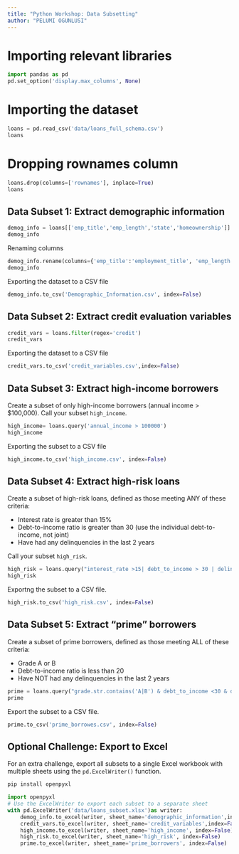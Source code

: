 ```yaml
---
title: "Python Workshop: Data Subsetting"
author: "PELUMI OGUNLUSI"
---
```

# Importing relevant libraries
```python
import pandas as pd
pd.set_option('display.max_columns', None)
```

# Importing the dataset
```python
loans = pd.read_csv('data/loans_full_schema.csv')
loans
```
# Dropping rownames column
```python
loans.drop(columns=['rownames'], inplace=True)
loans
```
## Data Subset 1: Extract demographic information
```python
demog_info = loans[['emp_title','emp_length','state','homeownership']]
demog_info
```

Renaming columns
```python
demog_info.rename(columns={'emp_title':'employment_title', 'emp_length':'employment_length_yrs'},inplace=True) 
demog_info
```

Exporting the dataset to a CSV file

```python
demog_info.to_csv('Demographic_Information.csv', index=False)
```

## Data Subset 2: Extract credit evaluation variables

```python
credit_vars = loans.filter(regex='credit')
credit_vars
```

Exporting the dataset to a CSV file

```python
credit_vars.to_csv('credit_variables.csv',index=False)
```

## Data Subset 3: Extract high-income borrowers

Create a subset of only high-income borrowers (annual income > $100,000). Call your subset `high_income`.

```python
high_income= loans.query('annual_income > 100000')
high_income
```

Exporting the subset to a CSV file

```python
high_income.to_csv('high_income.csv', index=False)
```

## Data Subset 4: Extract high-risk loans 

Create a subset of high-risk loans, defined as those meeting ANY of these criteria:

- Interest rate is greater than 15%
- Debt-to-income ratio is greater than 30 (use the individual debt-to-income, not joint)
- Have had any delinquencies in the last 2 years

Call your subset `high_risk`. 

```python
high_risk = loans.query("interest_rate >15| debt_to_income > 30 | delinq_2y != 0")
high_risk
```
Exportng the subset to a CSV file.

```python
high_risk.to_csv('high_risk.csv', index=False)
```

## Data Subset 5: Extract "prime" borrowers

Create a subset of prime borrowers, defined as those meeting ALL of these criteria:

- Grade A or B
- Debt-to-income ratio is less than 20
- Have NOT had any delinquencies in the last 2 years


```python
prime = loans.query("grade.str.contains('A|B') & debt_to_income <30 & delinq_2y ==0")
prime
```

Export the subset to a CSV file.

```python
prime.to_csv('prime_borrowes.csv', index=False)
```

## Optional Challenge: Export to Excel

For an extra challenge, export all subsets to a single Excel workbook with multiple sheets using the `pd.ExcelWriter()` function.


```python
pip install openpyxl
```


```python
import openpyxl 
# Use the ExcelWriter to export each subset to a separate sheet
with pd.ExcelWriter('data/loans_subset.xlsx')as writer:
    demog_info.to_excel(writer, sheet_name='demographic_information',index=False)
    credit_vars.to_excel(writer, sheet_name='credit_variables',index=False)
    high_income.to_excel(writer, sheet_name='high_income', index=False)
    high_risk.to_excel(writer, sheet_name='high_risk', index=False)
    prime.to_excel(writer, sheet_name='prime_borrowers', index=False)
```
